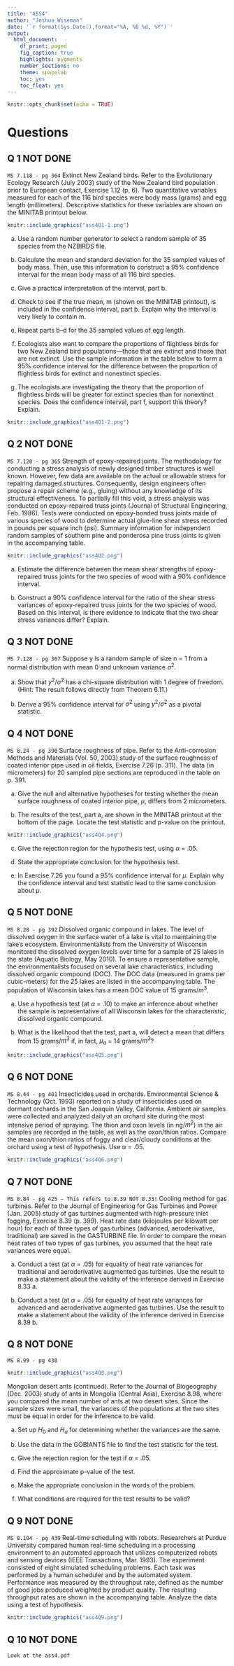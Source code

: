 ```yaml
---
title: "ASS4"
author: "Joshua Wiseman"
date: '`r format(Sys.Date(),format="%A, %B %d, %Y")`'
output: 
  html_document:
    df_print: paged
    fig_caption: true
    highlights: pygments
    number_sections: no
    theme: spacelab
    toc: yes
    toc_float: yes
---
```


```r
knitr::opts_chunk$set(echo = TRUE)
```

# Questions{}

## Q 1 NOT DONE
`MS 7.118 - pg 364`
Extinct New Zealand birds. Refer to the Evolutionary
Ecology Research (July 2003) study of the New Zealand
bird population prior to European contact, Exercise 1.12
(p. 6). Two quantitative variables measured for each of the
116 bird species were body mass (grams) and egg length
(millimeters). Descriptive statistics for these variables are
shown on the MINITAB printout below.
```r
knitr::include_graphics("ass4Q1-1.png")
```

a. Use a random number generator to select a random
sample of 35 species from the NZBIRDS file.

b. Calculate the mean and standard deviation for the 35
sampled values of body mass. Then, use this information to construct a 95% confidence interval for the
mean body mass of all 116 bird species.

c. Give a practical interpretation of the interval, part b.

d. Check to see if the true mean, m (shown on the MINITAB
printout), is included in the confidence interval, part b.
Explain why the interval is very likely to contain m.

e. Repeat parts b–d for the 35 sampled values of egg length.

  f. Ecologists also want to compare the proportions of
flightless birds for two New Zealand bird populations—those that are extinct and those that are not extinct. Use the sample information in the table below to
form a 95% confidence interval for the difference between the proportion of flightless birds for extinct and nonextinct species.

  g. The ecologists are investigating the theory that the proportion of flightless birds will be greater for extinct
species than for nonextinct species. Does the confidence interval, part f, support this theory? Explain.

```r
knitr::include_graphics("ass4Q1-2.png")
```

## Q 2 NOT DONE
`MS 7.120 - pg 365`
Strength of epoxy-repaired joints. The methodology for
conducting a stress analysis of newly designed timber
structures is well known. However, few data are available
on the actual or allowable stress for repairing damaged
structures. Consequently, design engineers often propose a
repair scheme (e.g., gluing) without any knowledge of
its structural effectiveness. To partially fill this void, a
stress analysis was conducted on epoxy-repaired truss
joints (Journal of Structural Engineering, Feb. 1986).
Tests were conducted on epoxy-bonded truss joints made
of various species of wood to determine actual glue-line
shear stress recorded in pounds per square inch (psi).
Summary information for independent random samples of
southern pine and ponderosa pine truss joints is given in
the accompanying table.
```r
knitr::include_graphics("ass4Q2.png")
```

  a. Estimate the difference between the mean shear
strengths of epoxy-repaired truss joints for the two
species of wood with a 90% confidence interval.

  b. Construct a 90% confidence interval for the ratio of the
shear stress variances of epoxy-repaired truss joints for
the two species of wood. Based on this interval, is there
evidence to indicate that the two shear stress variances
differ? Explain.

## Q 3 NOT DONE
`MS 7.128 - pg 367`
Suppose y is a random sample of size n = 1 from a normal distribution with mean 0 and unknown variance $\sigma^2$.

  a. Show that $y^2$/$\sigma^2$ has a chi-square distribution with 1
degree of freedom. (Hint: The result follows directly
from Theorem 6.11.)

  b. Derive a 95% confidence interval for $\sigma^2$ using $y^2$/$\sigma^2$
as a pivotal statistic.

## Q 4 NOT DONE
`MS 8.24 - pg 390`
Surface roughness of pipe. Refer to the Anti-corrosion
Methods and Materials (Vol. 50, 2003) study of the surface roughness of coated interior pipe used in oil fields,
Exercise 7.26 (p. 311). The data (in micrometers) for
20 sampled pipe sections are reproduced in the table on
p. 391.

  a. Give the null and alternative hypotheses for testing
whether the mean surface roughness of coated interior
pipe, $\mu$, differs from 2 micrometers.

  b. The results of the test, part a, are shown in the
MINITAB printout at the bottom of the page. Locate
the test statistic and p-value on the printout.

```r
knitr::include_graphics("ass4Q4.png")
```

  c. Give the rejection region for the hypothesis test, using
$\alpha$ = .05.

  d. State the appropriate conclusion for the hypothesis test.
  
  e. In Exercise 7.26 you found a 95% confidence interval
for $\mu$. Explain why the confidence interval and test statistic lead to the same conclusion about $\mu$.

## Q 5 NOT DONE
`MS 8.28 - pg 392`
Dissolved organic compound in lakes. The level of dissolved oxygen in the surface water of a lake is vital to
maintaining the lake’s ecosystem. Environmentalists from
the University of Wisconsin monitored the dissolved oxygen levels over time for a sample of 25 lakes in the state
(Aquatic Biology, May 2010). To ensure a representative
sample, the environmentalists focused on several lake
characteristics, including dissolved organic compound
(DOC). The DOC data (measured in grams per cubic-meters) for the 25 lakes are listed in the accompanying table.
The population of Wisconsin lakes has a mean DOC value
of 15 grams/$m^3$.

  a. Use a hypothesis test (at $\alpha$ = .10) to make an inference
about whether the sample is representative of all Wisconsin lakes for the characteristic, dissolved organic
compound.

  b. What is the likelihood that the test, part a, will detect
a mean that differs from 15 grams/$m^3$ if, in fact, $\mu_a$ =
14 grams/$m^3$?

```r
knitr::include_graphics("ass4Q5.png")
```

## Q 6 NOT DONE
`MS 8.44 - pg 401`
Insecticides used in orchards. Environmental Science &
Technology (Oct. 1993) reported on a study of insecticides
used on dormant orchards in the San Joaquin Valley,
California. Ambient air samples were collected and analyzed
daily at an orchard site during the most intensive period
of spraying. The thion and oxon levels (in ng/$m^2$) in the
air samples are recorded in the table, as well as the
oxon/thion ratios. Compare the mean oxon/thion ratios of
foggy and clear/cloudy conditions at the orchard using a
test of hypothesis. Use $\alpha$ = .05.

```r
knitr::include_graphics("ass4Q6.png")
```

## Q 7 NOT DONE
`MS 8.84 - pg 425 – This refers to 8.39 NOT 8.33!`
Cooling method for gas turbines. Refer to the Journal of
Engineering for Gas Turbines and Power (Jan. 2005)
study of gas turbines augmented with high-pressure inlet
fogging, Exercise 8.39 (p. 399). Heat rate data (kilojoules
per kilowatt per hour) for each of three types of gas turbines (advanced, aeroderivative, traditional) are saved in
the GASTURBINE file. In order to compare the mean
heat rates of two types of gas turbines, you assumed that
the heat rate variances were equal.

  a. Conduct a test (at $\alpha$ = .05) for equality of heat rate
variances for traditional and aeroderivative augmented gas turbines. Use the result to make a statement about
the validity of the inference derived in Exercise 8.33 a.

  b. Conduct a test (at $\alpha$ = .05) for equality of heat rate
variances for advanced and aeroderivative augmented
gas turbines. Use the result to make a statement about
the validity of the inference derived in Exercise 8.39 b.

## Q 8 NOT DONE
`MS 8.99 - pg 438`
```r
knitr::include_graphics("ass4Q8.png")
```

Mongolian desert ants (continued). Refer to the Journal of
Biogeography (Dec. 2003) study of ants in Mongolia (Central Asia), Exercise 8.98, where you compared the mean
number of ants at two desert sites. Since the sample sizes
were small, the variances of the populations at the two sites
must be equal in order for the inference to be valid.

a. Set up $H_0$ and $H_a$ for determining whether the variances
are the same.

b. Use the data in the GOBIANTS file to find the test statistic for the test.

c. Give the rejection region for the test if $\alpha$ = .05.

d. Find the approximate p-value of the test.

e. Make the appropriate conclusion in the words of the
problem.

f. What conditions are required for the test results to be
valid?

## Q 9 NOT DONE
`MS 8.104 - pg 439`
Real-time scheduling with robots. Researchers at Purdue
University compared human real-time scheduling in a
processing environment to an automated approach that
utilizes computerized robots and sensing devices (IEEE
Transactions, Mar. 1993). The experiment consisted of
eight simulated scheduling problems. Each task was performed by a human scheduler and by the automated system. Performance was measured by the throughput rate,
defined as the number of good jobs produced weighted by
product quality. The resulting throughput rates are shown
in the accompanying table. Analyze the data using a test
of hypothesis.
```r
knitr::include_graphics("ass4Q9.png")
```

## Q 10 NOT DONE
`Look at the ass4.pdf`
